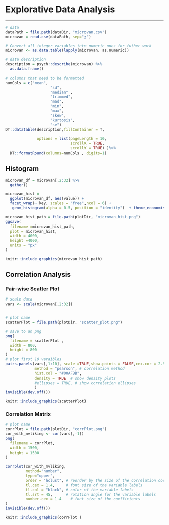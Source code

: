 # Explorative Data Analysis
***
```r
# data 
dataPath = file.path(dataDir, "microvan.csv")
microvan = read.csv(dataPath, sep=";")

# Convert all integer variables into numeric ones for futher work
microvan <- as.data.table(lapply(microvan, as.numeric))

# data description
description = psych::describe(microvan) %>%
  as.data.frame()

# columns that need to be formatted
numCols = c("mean",
                    "sd",
                    "median" ,
                    "trimmed",
                    "mad",
                    "min",
                    "max",
                    "skew",
                    "kurtosis",
                    "se")
DT::datatable(description,fillContainer = T,
              
              options = list(pageLength = 10,
                             scrollX = TRUE,
                             scrollY = TRUE) )%>%
  DT::formatRound(columns=numCols , digits=1)
```

## Histogram
```r

microvan_df = microvan[,2:32] %>%
  gather()

microvan_hist =
  ggplot(microvan_df, aes(value)) +
  facet_wrap(~ key, scales = "free",ncol = 6) +
   geom_histogram(alpha = 0.5, position = "identity")  + theme_economist_white() +theme(axis.title.x = element_blank())

microvan_hist_path = file.path(plotDir, "microvan_hist.png")
ggsave(
  filename =microvan_hist_path,
  plot = microvan_hist,
  width = 4000,
  height =4000,
  units = "px"
)
```

```r
knitr::include_graphics(microvan_hist_path)
```

## Correlation Analysis
### Pair-wise Scatter Plot
```r
# scale data
vars <- scale(microvan[,2:32])


# plot name
scatterPlot = file.path(plotDir, "scatter_plot.png")

# save to an png
png(
  filename = scatterPlot ,
  width = 800,
  height = 800
)
# plot first 10 varaibles
pairs.panels(vars[,1:10], scale =TRUE,show.points = FALSE,cex.cor = 2.5,
             method = "pearson", # correlation method
             hist.col = "#00AFBB",
             density = TRUE  # show density plots
             #ellipses = TRUE, # show correlation ellipses
             )
invisible(dev.off())
```

```r
knitr::include_graphics(scatterPlot)
```

### Correlation Matrix
```r
# plot name
corrPlot = file.path(plotDir, "corrPlot.png")
cor_with_mvliking <- cor(vars[,-1])
png(
  filename = corrPlot,
  width = 1500,
  height = 1500
)

corrplot(cor_with_mvliking, 
         method="number", 
         type="upper", 
         order = "hclust", # reorder by the size of the correlation coefficients
         tl.cex = 1.4,     # font size of the variable labels
         tl.col = "black", # color of the variable labels
         tl.srt = 45,      # rotation angle for the variable labels
         number.cex = 1.4    # font size of the coefficients
)
invisible(dev.off())

```

```r
knitr::include_graphics(corrPlot )
```



